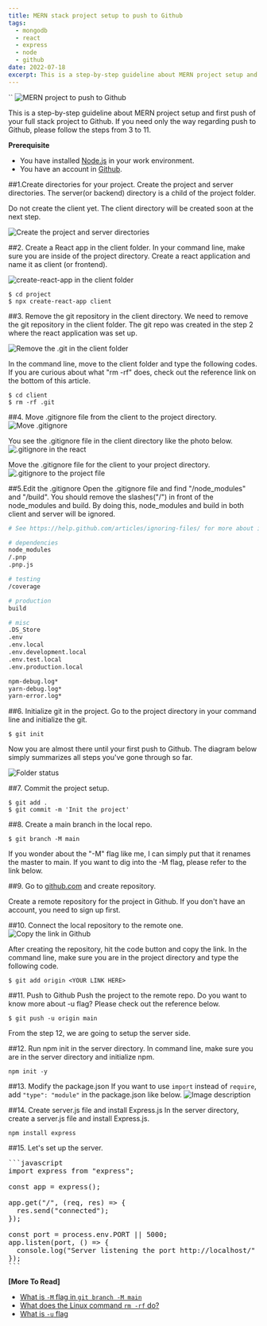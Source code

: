 ```yaml
---
title: MERN stack project setup to push to Github
tags:
  - mongodb
  - react
  - express
  - node
  - github
date: 2022-07-18
excerpt: This is a step-by-step guideline about MERN project setup and first push of your full stack project to Github.
---
```


``
![MERN project to push to Github](https://dev-to-uploads.s3.amazonaws.com/uploads/articles/zna8cws7p9fhunr82gzs.png)

This is a step-by-step guideline about MERN project setup and first push of your full stack project to Github. If you need only the way regarding push to Github, please follow the steps from 3 to 11.

**Prerequisite**

- You have installed [Node.js](https://nodejs.org/en/download/) in your work environment.
- You have an account in [Github](https://github.com/).

##1.Create directories for your project.
Create the project and server directories. The server(or backend) directory is a child of the project folder.

Do not create the client yet. The client directory will be created soon at the next step.

![Create the project and server directories](https://dev-to-uploads.s3.amazonaws.com/uploads/articles/8bx5a5gk5nxwmpov4p5u.png)

##2. Create a React app in the client folder.
In your command line, make sure you are inside of the project directory. Create a react application and name it as client (or frontend).

![create-react-app in the client folder](https://dev-to-uploads.s3.amazonaws.com/uploads/articles/goayp94this7o39xio11.png)

```
$ cd project
$ npx create-react-app client
```

##3. Remove the git repository in the client directory.
We need to remove the git repository in the client folder. The git repo was created in the step 2 where the react application was set up.

![Remove the .git in the client folder](https://dev-to-uploads.s3.amazonaws.com/uploads/articles/upb0o26g6ce2yb8amkfn.png)

In the command line, move to the client folder and type the following codes. If you are curious about what "rm -rf" does, check out the reference link on the bottom of this article.

```
$ cd client
$ rm -rf .git
```

##4. Move .gitignore file from the client to the project directory.
![Move .gitignore](https://dev-to-uploads.s3.amazonaws.com/uploads/articles/r6ib331tbzdro4fy6xjl.png)

You see the .gitignore file in the client directory like the photo below.
![.gitignore in the react](https://dev-to-uploads.s3.amazonaws.com/uploads/articles/sz8vix0ugp04czq0xdkm.png)

Move the .gitignore file for the client to your project directory.
![.gitignore to the project file](https://dev-to-uploads.s3.amazonaws.com/uploads/articles/vf1y6dzaue7seblbc7ci.png)

##5.Edit the .gitignore
Open the .gitignore file and find "/node_modules" and "/build". You should remove the slashes("/") in front of the node_modules and build. By doing this, node_modules and build in both client and server will be ignored.

```dockerfile
# See https://help.github.com/articles/ignoring-files/ for more about ignoring files.

# dependencies
node_modules
/.pnp
.pnp.js

# testing
/coverage

# production
build

# misc
.DS_Store
.env
.env.local
.env.development.local
.env.test.local
.env.production.local

npm-debug.log*
yarn-debug.log*
yarn-error.log*
```

##6. Initialize git in the project.
Go to the project directory in your command line and initialize the git.

```
$ git init
```

Now you are almost there until your first push to Github. The diagram below simply summarizes all steps you've gone through so far.

![Folder status](https://dev-to-uploads.s3.amazonaws.com/uploads/articles/cr2pot6lkufh8tt2o6bd.png)

##7. Commit the project setup.

```
$ git add .
$ git commit -m 'Init the project'
```

##8. Create a main branch in the local repo.

```
$ git branch -M main
```

If you wonder about the "-M" flag like me, I can simply put that it renames the master to main. If you want to dig into the -M flag, please refer to the link below.

##9. Go to [github.com](https://github.com/) and create repository.

Create a remote repository for the project in Github. If you don't have an account, you need to sign up first.

##10. Connect the local repository to the remote one.
![Copy the link in Github](https://dev-to-uploads.s3.amazonaws.com/uploads/articles/1htjxad9gi0l7i1w3s77.png)

After creating the repository, hit the code button and copy the link. In the command line, make sure you are in the project directory and type the following code.

```
$ git add origin <YOUR LINK HERE>
```

##11. Push to Github
Push the project to the remote repo. Do you want to know more about -u flag? Please check out the reference below.

```
$ git push -u origin main
```

From the step 12, we are going to setup the server side.

##12. Run npm init in the server directory.
In command line, make sure you are in the server directory and initialize npm.

```
npm init -y
```

##13. Modify the package.json
If you want to use `import` instead of `require`, add `"type": "module"` in the package.json like below.
![Image description](https://dev-to-uploads.s3.amazonaws.com/uploads/articles/bhegldk10ldruzwrws8m.png)

##14. Create server.js file and install Express.js
In the server directory, create a server.js file and install Express.js.

```
npm install express
```

##15. Let's set up the server.

<pre>
```javascript
import express from "express";

const app = express();

app.get("/", (req, res) => {
  res.send("connected");
});

const port = process.env.PORT || 5000;
app.listen(port, () => {
  console.log("Server listening the port http://localhost/" + port);
});
```</pre>

**[More To Read]**

- [What is `-M` flag in `git branch -M main`](https://stackoverflow.com/questions/68277661/what-does-the-m-mean-in-git-branch-m-main)
- [What does the Linux command `rm -rf` do? ](https://www.javatpoint.com/linux-rm-rf)
- [What is `-u` flag](ttps://stackoverflow.com/questions/5697750/what-exactly-does-the-u-do-git-push-u-origin-master-vs-git-push-origin-ma)
